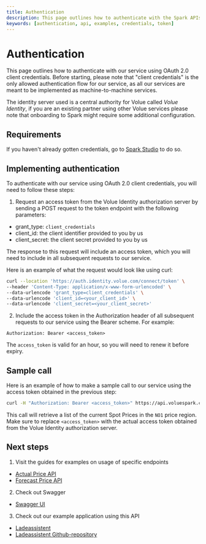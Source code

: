 ```yaml
---
title: Authentication
description: This page outlines how to authenticate with the Spark APIs.
keywords: [authentication, api, examples, credentials, token]
---
```


# Authentication

This page outlines how to authenticate with our service using OAuth 2.0 client credentials. Before starting, please note that "client credentials" is the only allowed authentication flow for our service, as all our services are meant to be implemented as machine-to-machine services.

The identity server used is a central authority for Volue called *Volue Identity*, if you are an existing partner using other Volue services please note that onboarding to Spark might require some additional configuration.

## Requirements

If you haven't already gotten credentials, go to [Spark Studio](https://voluespark.com/) to do so.

## Implementing authentication

To authenticate with our service using OAuth 2.0 client credentials, you will need to follow these steps:

1. Request an access token from the Volue Identity authorization server by sending a POST request to the token endpoint with the following parameters:

-   grant_type: `client_credentials`
-   client_id: the client identifier provided to you by us
-   client_secret: the client secret provided to you by us

The response to this request will include an access token, which you will need to include in all subsequent requests to our service.

Here is an example of what the request would look like using curl:

```bash
curl --location 'https://auth.identity.volue.com/connect/token' \
--header 'Content-Type: application/x-www-form-urlencoded' \
--data-urlencode 'grant_type=client_credentials' \
--data-urlencode 'client_id=<your_client_id>' \
--data-urlencode 'client_secret=<your_client_secret>'
```

2. Include the access token in the Authorization header of all subsequent requests to our service using the Bearer scheme. For example:

`Authorization: Bearer <access_token>`

The `access_token` is valid for an hour, so you will need to renew it before expiry.

## Sample call

Here is an example of how to make a sample call to our service using the access token obtained in the previous step:

```bash
curl -H "Authorization: Bearer <access_token>" https://api.voluespark.com/smart/v1/prices/actual/NO1
```

This call will retrieve a list of the current Spot Prices in the `NO1` price region. Make sure to replace `<access_token>` with the actual access token obtained from the Volue Identity authorization server.

## Next steps

1. Visit the guides for examples on usage of specific endpoints

-   [Actual Price API](../smart/SpotPrices)
-   [Forecast Price API](../smart/Forecast)

2. Check out Swagger

-   [Swagger UI](https://api.voluespark.com/smart/v1/swagger)

3. Check out our example application using this API

-   [Ladeassistent](https://www.ladeassistent.no/en)
-   [Ladeassistent Github-repository](https://github.com/VolueSpark/ladeassistent.no)
